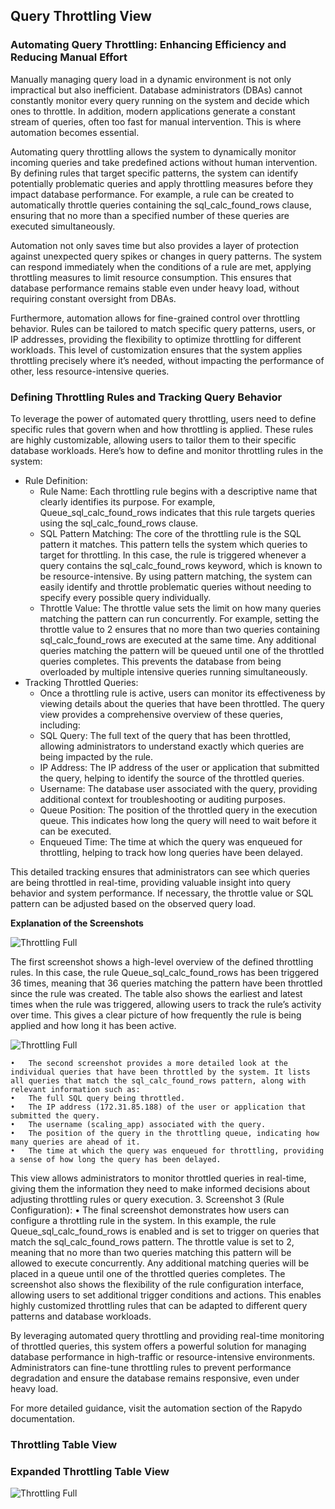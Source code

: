 ## Query Throttling View

### Automating Query Throttling: Enhancing Efficiency and Reducing Manual Effort

Manually managing query load in a dynamic environment is not only impractical but also inefficient. Database administrators (DBAs) cannot constantly monitor every query running on the system and decide which ones to throttle. In addition, modern applications generate a constant stream of queries, often too fast for manual intervention. This is where automation becomes essential.

Automating query throttling allows the system to dynamically monitor incoming queries and take predefined actions without human intervention. By defining rules that target specific patterns, the system can identify potentially problematic queries and apply throttling measures before they impact database performance. For example, a rule can be created to automatically throttle queries containing the sql_calc_found_rows clause, ensuring that no more than a specified number of these queries are executed simultaneously.

Automation not only saves time but also provides a layer of protection against unexpected query spikes or changes in query patterns. The system can respond immediately when the conditions of a rule are met, applying throttling measures to limit resource consumption. This ensures that database performance remains stable even under heavy load, without requiring constant oversight from DBAs.

Furthermore, automation allows for fine-grained control over throttling behavior. Rules can be tailored to match specific query patterns, users, or IP addresses, providing the flexibility to optimize throttling for different workloads. This level of customization ensures that the system applies throttling precisely where it’s needed, without impacting the performance of other, less resource-intensive queries.


### Defining Throttling Rules and Tracking Query Behavior

To leverage the power of automated query throttling, users need to define specific rules that govern when and how throttling is applied. These rules are highly customizable, allowing users to tailor them to their specific database workloads. Here’s how to define and monitor throttling rules in the system:

+ Rule Definition:
	+	Rule Name: Each throttling rule begins with a descriptive name that clearly identifies its purpose. For example, Queue_sql_calc_found_rows indicates that this rule targets queries using the sql_calc_found_rows clause.
	+	SQL Pattern Matching: The core of the throttling rule is the SQL pattern it matches. This pattern tells the system which queries to target for throttling. In this case, the rule is triggered whenever a query contains the sql_calc_found_rows keyword, which is known to be resource-intensive. By using pattern matching, the system can easily identify and throttle problematic queries without needing to specify every possible query individually.
	+	Throttle Value: The throttle value sets the limit on how many queries matching the pattern can run concurrently. For example, setting the throttle value to 2 ensures that no more than two queries containing sql_calc_found_rows are executed at the same time. Any additional queries matching the pattern will be queued until one of the throttled queries completes. This prevents the database from being overloaded by multiple intensive queries running simultaneously.
+ Tracking Throttled Queries:
	+ Once a throttling rule is active, users can monitor its effectiveness by viewing details about the queries that have been throttled. The query view provides a comprehensive overview of these queries, including:
	+ SQL Query: The full text of the query that has been throttled, allowing administrators to understand exactly which queries are being impacted by the rule.
	+ IP Address: The IP address of the user or application that submitted the query, helping to identify the source of the throttled queries.
	+ Username: The database user associated with the query, providing additional context for troubleshooting or auditing purposes.
	+ Queue Position: The position of the throttled query in the execution queue. This indicates how long the query will need to wait before it can be executed.
	+ Enqueued Time: The time at which the query was enqueued for throttling, helping to track how long queries have been delayed.

This detailed tracking ensures that administrators can see which queries are being throttled in real-time, providing valuable insight into query behavior and system performance. If necessary, the throttle value or SQL pattern can be adjusted based on the observed query load.

**Explanation of the Screenshots**

<img
  className="block dark:block"
  src="/images/throttling/rule.jpg"
  alt="Throttling Full"
/> 

The first screenshot shows a high-level overview of the defined throttling rules. In this case, the rule Queue_sql_calc_found_rows has been triggered 36 times, meaning that 36 queries matching the pattern have been throttled since the rule was created. The table also shows the earliest and latest times when the rule was triggered, allowing users to track the rule’s activity over time. This gives a clear picture of how frequently the rule is being applied and how long it has been active.

<img
  className="block dark:block"
  src="/images/throttling/closed.jpg"
  alt="Throttling Full"
/> 

	•	The second screenshot provides a more detailed look at the individual queries that have been throttled by the system. It lists all queries that match the sql_calc_found_rows pattern, along with relevant information such as:
	•	The full SQL query being throttled.
	•	The IP address (172.31.85.188) of the user or application that submitted the query.
	•	The username (scaling_app) associated with the query.
	•	The position of the query in the throttling queue, indicating how many queries are ahead of it.
	•	The time at which the query was enqueued for throttling, providing a sense of how long the query has been delayed.
This view allows administrators to monitor throttled queries in real-time, giving them the information they need to make informed decisions about adjusting throttling rules or query execution.
	3.	Screenshot 3 (Rule Configuration):
	•	The final screenshot demonstrates how users can configure a throttling rule in the system. In this example, the rule Queue_sql_calc_found_rows is enabled and is set to trigger on queries that match the sql_calc_found_rows pattern. The throttle value is set to 2, meaning that no more than two queries matching this pattern will be allowed to execute concurrently. Any additional matching queries will be placed in a queue until one of the throttled queries completes.
The screenshot also shows the flexibility of the rule configuration interface, allowing users to set additional trigger conditions and actions. This enables highly customized throttling rules that can be adapted to different query patterns and database workloads.

By leveraging automated query throttling and providing real-time monitoring of throttled queries, this system offers a powerful solution for managing database performance in high-traffic or resource-intensive environments. Administrators can fine-tune throttling rules to prevent performance degradation and ensure the database remains responsive, even under heavy load.

For more detailed guidance, visit the automation section of the Rapydo documentation.



### Throttling Table View



### Expanded Throttling Table View

<img
  className="block dark:block"
  src="/images/throttling/open.jpg"
  alt="Throttling Full"
/> 
